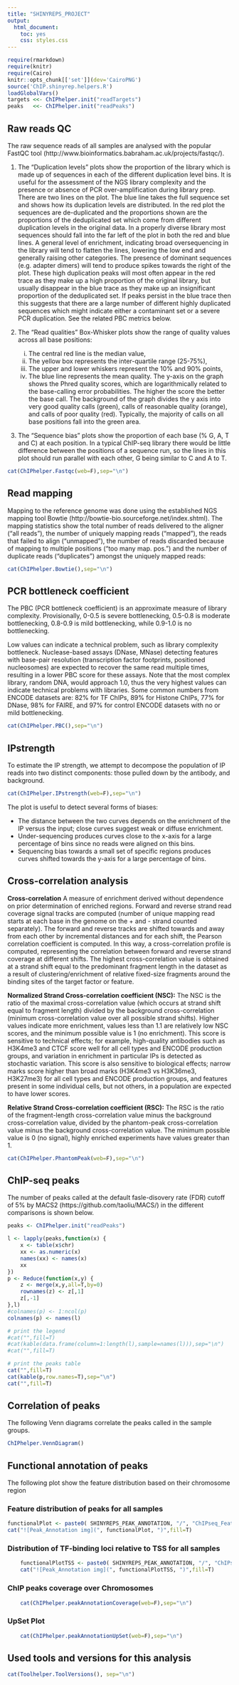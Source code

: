 ```yaml
---
title: "SHINYREPS_PROJECT"
output:
  html_document:
    toc: yes
    css: styles.css
---
```


<div class="contentbox">

```r
require(rmarkdown)
require(knitr)
require(Cairo)                                                    
knitr::opts_chunk[['set']](dev='CairoPNG')
source('ChIP.shinyrep.helpers.R')
loadGlobalVars()
targets <<- ChIPhelper.init("readTargets")
peaks   <<- ChIPhelper.init("readPeaks")
``` 


## Raw reads QC ##

The raw sequence reads of all samples are analysed with the popular FastQC tool (http://www.bioinformatics.babraham.ac.uk/projects/fastqc/).

1. The "Duplication levels" plots show the proportion of the library which is made up of sequences in each of the different duplication level bins. It is useful for the assessment of the NGS library complexity and the presence or absence of PCR over-amplification during library prep. There are two lines on the plot. The blue line takes the full sequence set and shows how its duplication levels are distributed. In the red plot the sequences are de-duplicated and the proportions shown are the proportions of the deduplicated set which come from different duplication levels in the original data. In a properly diverse library most sequences should fall into the far left of the plot in both the red and blue lines. A general level of enrichment, indicating broad oversequencing in the library will tend to flatten the lines, lowering the low end and generally raising other categories. The presence of dominant sequences (e.g. adapter dimers) will tend to produce spikes towards the right of the plot. These high duplication peaks will most often appear in the red trace as they make up a high proportion of the original library, but usually disappear in the blue trace as they make up an insignificant proportion of the deduplicated set. If peaks persist in the blue trace then this suggests that there are a large number of different highly duplicated sequences which might indicate either a contaminant set or a severe PCR duplication. See the related PBC metrics below.

2. The "Read qualities" Box-Whisker plots show the range of quality values across all base positions:
    (i) The central red line is the median value,
    (ii) The yellow box represents the inter-quartile range (25-75%),
    (iii) The upper and lower whiskers represent the 10% and 90% points,
    (iv) The blue line represents the mean quality.
The y-axis on the graph shows the Phred quality scores, which are logarithmically related to the base-calling error probabilities. The higher the score the better the base call. The background of the graph divides the y axis into very good quality calls (green), calls of reasonable quality (orange), and calls of poor quality (red). Typically, the majority of calls on all base positions fall into the green area.

3. The "Sequence bias" plots show the proportion of each base (% G, A, T and C) at each position. In a typical ChIP-seq library there would be little difference between the positions of a sequence run, so the lines in this plot should run parallel with each other, G being similar to C and A to T. 

```r
cat(ChIPhelper.Fastqc(web=F),sep="\n")
```

## Read mapping ##

Mapping to the reference genome was done using the established NGS mapping tool Bowtie (http://bowtie-bio.sourceforge.net/index.shtml). The mapping statistics show the total number of reads delivered to the aligner ("all reads"), the number of uniquely mapping reads ("mapped"), the reads that failed to align ("unmapped"), the number of reads discarded because of mapping to multiple positions ("too many map. pos.") and the number of duplicate reads ("duplicates") amongst the uniquely mapped reads:

```r
cat(ChIPhelper.Bowtie(),sep="\n")
```

## PCR bottleneck coefficient ##

The PBC (PCR bottleneck coefficient) is an approximate measure of library complexity. Provisionally, 0-0.5 is severe bottlenecking, 0.5-0.8 is moderate bottlenecking, 0.8-0.9 is mild bottlenecking, while 0.9-1.0 is no bottlenecking.

Low values can indicate a technical problem, such as library complexity bottleneck. Nuclease-based assays (DNase, MNase) detecting features with base-pair resolution (transcription factor footprints, positioned nucleosomes) are expected to recover the same read multiple times, resulting in a lower PBC score for these assays. Note that the most complex library, random DNA, would approach 1.0, thus the very highest values can indicate technical problems with libraries. Some common numbers from ENCODE datasets are: 82% for TF ChIPs, 89% for Histone ChIPs, 77% for DNase, 98% for FAIRE, and 97% for control ENCODE datasets with no or mild bottlenecking.

```r
cat(ChIPhelper.PBC(),sep="\n")
```

## IPstrength ##

To estimate the IP strength, we attempt to decompose the population of IP reads into two distinct components: those pulled down by the antibody, and background.

```r
cat(ChIPhelper.IPstrength(web=F),sep="\n")
```

The plot is useful to detect several forms of biases:

* The distance between the two curves depends on the enrichment of the IP versus the input; close curves suggest weak or diffuse enrichment.
* Under-sequencing produces curves close to the x-axis for a large percentage of bins since no reads were aligned on this bins. 
* Sequencing bias towards a small set of specific regions produces curves shifted towards the y-axis for a large percentage of bins.

## Cross-correlation analysis ##

**Cross-correlation**
A measure of enrichment derived without dependence on prior determination of enriched regions. Forward and reverse strand read coverage signal tracks are computed (number of unique mapping read starts at each base in the genome on the + and - strand counted separately). The forward and reverse tracks are shifted towards and away from each other by incremental distances and for each shift, the Pearson correlation coefficient is computed. In this way, a cross-correlation profile is computed, representing the correlation between forward and reverse strand coverage at different shifts. The highest cross-correlation value is obtained at a strand shift equal to the predominant fragment length in the dataset as a result of clustering/enrichment of relative fixed-size fragments around the binding sites of the target factor or feature.

**Normalized Strand Cross-correlation coefficient (NSC):**
The NSC is the ratio of the maximal cross-correlation value (which occurs at strand shift equal to fragment length) divided by the background cross-correlation (minimum cross-correlation value over all possible strand shifts). Higher values indicate more enrichment, values less than 1.1 are relatively low NSC scores, and the minimum possible value is 1 (no enrichment). This score is sensitive to technical effects; for example, high-quality antibodies such as H3K4me3 and CTCF score well for all cell types and ENCODE production groups, and variation in enrichment in particular IPs is detected as stochastic variation. This score is also sensitive to biological effects; narrow marks score higher than broad marks (H3K4me3 vs H3K36me3, H3K27me3) for all cell types and ENCODE production groups, and features present in some individual cells, but not others, in a population are expected to have lower scores.

**Relative Strand Cross-correlation coefficient (RSC):**
The RSC is the ratio of the fragment-length cross-correlation value minus the background cross-correlation value, divided by the phantom-peak cross-correlation value minus the background cross-correlation value. The minimum possible value is 0 (no signal), highly enriched experiments have values greater than 1.

```r
cat(ChIPhelper.PhantomPeak(web=F),sep="\n")
```

## ChIP-seq peaks ##

The number of peaks called at the default fasle-disovery rate (FDR) cutoff of 5% by MACS2 (https://github.com/taoliu/MACS/) in the different comparisons is shown below.

```r
peaks <- ChIPhelper.init("readPeaks")

l <- lapply(peaks,function(x) {
	x <- table(x$chr)
	xx <- as.numeric(x)
	names(xx) <- names(x)
	xx
})
p <- Reduce(function(x,y) {
	z <- merge(x,y,all=T,by=0)
	rownames(z) <- z[,1]
	z[,-1]
},l)
#colnames(p) <- 1:ncol(p)
colnames(p) <- names(l)

# print the legend
#cat("",fill=T)
#cat(kable(data.frame(column=1:length(l),sample=names(l))),sep="\n")
#cat("",fill=T)

# print the peaks table
cat("",fill=T)
cat(kable(p,row.names=T),sep="\n")
cat("",fill=T)
```

## Correlation of peaks ##

The following Venn diagrams correlate the peaks called in the sample groups.

```r
ChIPhelper.VennDiagram()
```

## Functional annotation of peaks ##

The following plot show the feature distribution based on their chromosome region 

### Feature distribution of peaks for all samples ###

```r
functionalPlot <- paste0( SHINYREPS_PEAK_ANNOTATION, "/", "ChIPseq_Feature_Distribution_Barplot.png")
cat("![Peak_Annotation img](", functionalPlot, ")",fill=T)
```

### Distribution of TF-binding loci relative to TSS for all samples ### 

```r
    functionalPlotTSS <- paste0( SHINYREPS_PEAK_ANNOTATION, "/", "ChIPseq_Feature_Distribution_Related_to_TSS_Barplot.png")
    cat("![Peak_Annotation img](", functionalPlotTSS, ")",fill=T)
```

### ChIP peaks coverage over Chromosomes ###  

```r
    cat(ChIPhelper.peakAnnotationCoverage(web=F),sep="\n")
```

### UpSet Plot ###

```r
    cat(ChIPhelper.peakAnnotationUpSet(web=F),sep="\n")
```

## Used tools and versions for this analysis ##
```r
cat(Toolhelper.ToolVersions(), sep="\n")
```

</div>
